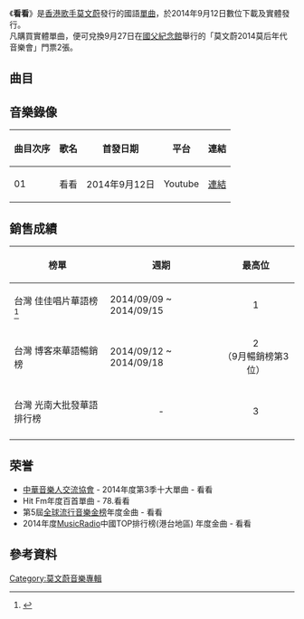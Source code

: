 {{Infobox song
| name       = 看看
| type       = 單曲
| artist     = [[莫文蔚|莫文蔚]]
| cover      = 
| released   = 2014年9月12日
| genre      = [[華語流行音樂|華語流行音樂]]
| length     = 4分56秒
| label      = [[環球唱片|環球唱片]]
| producer   = 荒井壯一郎　
}}
《'''看看'''》是[[香港|香港]][[歌手|歌手]][[莫文蔚|莫文蔚]]發行的國語[[單曲|單曲]]，於2014年9月12日數位下載及實體發行。<br>凡購買實體單曲，便可兌換9月27日在[[國父紀念館|國父紀念館]]舉行的「莫文蔚2014莫后年代音樂會」門票2張。

== 曲目 ==
{{Tracklist
| total_length = 

| title1 = 看看
| note1 = 
| longnote1 =
| music1 = [[吳青峰|吳青峰]]
| lyrics1 = [[吳青峰|吳青峰]]
| length1 = 4:56
}}

==音樂錄像==
{|class="wikitable sortable"
|-
!曲目次序
!歌名
!首發日期
!平台
!連結
|-
| 01 || 看看 || 2014年9月12日 || Youtube || [https://www.youtube.com/watch?v=Z-J7GVKYUBE 連結] {{Wayback|url=https://www.youtube.com/watch?v=Z-J7GVKYUBE |date=20210205075206 }}
|}

== 銷售成績 ==
{|class="wikitable sortable plainrowheaders"
|-
!榜單
!週期
!最高位
|-
!scope="row"|台灣 佳佳唱片華語榜<ref>{{Cite web | url = https://www.ccr.com.tw/charts.php?c=W&t=1&CS=20140909 | publisher = 台灣佳佳唱片行 | title = 2015/01/06 ~ 2015/01/12 华语 | access-date = 2015-07-08 | archive-date = 2020-08-01 | archive-url = https://web.archive.org/web/20200801140701/https://www.ccr.com.tw/charts.php?c=W&t=1&CS=20140909 | dead-url = no }}</ref>
|2014/09/09 ~ 2014/09/15
|<center>1
|-
!scope="row"|台灣 博客來華語暢銷榜
|2014/09/12 ~ 2014/09/18
|<center>2<br>（9月暢銷榜第3位）
|-
!scope="row"|台灣 光南大批發華語排行榜
|<center> - 
|<center>3
|-
|}

==荣誉==
*[[中華音樂人交流協會|中華音樂人交流協會]] - 2014年度第3季十大單曲 - 看看
*Hit Fm年度百首單曲 - 78.看看
*第5屆[[全球流行音樂金榜|全球流行音樂金榜]]年度金曲 - 看看
*2014年度[[MusicRadio|MusicRadio]]中國TOP排行榜(港台地區) 年度金曲 - 看看

== 參考資料 ==
{{Reflist}}

{{莫文蔚}}

[[Category:莫文蔚音樂專輯|Category:莫文蔚音樂專輯]]